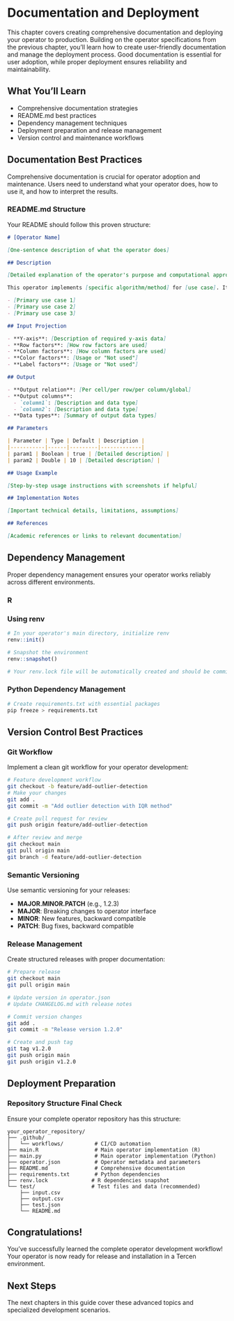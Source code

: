 # Documentation and Deployment

This chapter covers creating comprehensive documentation and deploying your operator to production. Building on the operator specifications from the previous chapter, you'll learn how to create user-friendly documentation and manage the deployment process. Good documentation is essential for user adoption, while proper deployment ensures reliability and maintainability.

::: {.callout-note}
## What You'll Learn
- Comprehensive documentation strategies
- README.md best practices
- Dependency management techniques
- Deployment preparation and release management
- Version control and maintenance workflows
:::

## Documentation Best Practices

Comprehensive documentation is crucial for operator adoption and maintenance. Users need to understand what your operator does, how to use it, and how to interpret the results.

### README.md Structure

Your README should follow this proven structure:

```markdown
# [Operator Name]

[One-sentence description of what the operator does]

## Description

[Detailed explanation of the operator's purpose and computational approach]

This operator implements [specific algorithm/method] for [use case]. It is useful for:

- [Primary use case 1]
- [Primary use case 2]
- [Primary use case 3]

## Input Projection

- **Y-axis**: [Description of required y-axis data]
- **Row factors**: [How row factors are used]
- **Column factors**: [How column factors are used]
- **Color factors**: [Usage or "Not used"]
- **Label factors**: [Usage or "Not used"]

## Output

- **Output relation**: [Per cell/per row/per column/global]
- **Output columns**:
  - `column1`: [Description and data type]
  - `column2`: [Description and data type]
- **Data types**: [Summary of output data types]

## Parameters

| Parameter | Type | Default | Description |
|-----------|------|---------|-------------|
| param1 | Boolean | true | [Detailed description] |
| param2 | Double | 10 | [Detailed description] |

## Usage Example

[Step-by-step usage instructions with screenshots if helpful]

## Implementation Notes

[Important technical details, limitations, assumptions]

## References

[Academic references or links to relevant documentation]
```

## Dependency Management

Proper dependency management ensures your operator works reliably across different environments.

### R

::: {.panel-tabset}

### Using renv

```r
# In your operator's main directory, initialize renv
renv::init()

# Snapshot the environment
renv::snapshot()

# Your renv.lock file will be automatically created and should be committed
```

### Python Dependency Management

```bash
# Create requirements.txt with essential packages
pip freeze > requirements.txt
```

:::

## Version Control Best Practices

### Git Workflow

Implement a clean git workflow for your operator development:

```bash
# Feature development workflow
git checkout -b feature/add-outlier-detection
# Make your changes
git add .
git commit -m "Add outlier detection with IQR method"

# Create pull request for review
git push origin feature/add-outlier-detection

# After review and merge
git checkout main
git pull origin main
git branch -d feature/add-outlier-detection
```

### Semantic Versioning

Use semantic versioning for your releases:

- **MAJOR.MINOR.PATCH** (e.g., 1.2.3)
- **MAJOR**: Breaking changes to operator interface
- **MINOR**: New features, backward compatible
- **PATCH**: Bug fixes, backward compatible

### Release Management

Create structured releases with proper documentation:

```bash
# Prepare release
git checkout main
git pull origin main

# Update version in operator.json
# Update CHANGELOG.md with release notes

# Commit version changes
git add .
git commit -m "Release version 1.2.0"

# Create and push tag
git tag v1.2.0
git push origin main
git push origin v1.2.0
```

## Deployment Preparation

### Repository Structure Final Check

Ensure your complete operator repository has this structure:

```
your_operator_repository/
├── .github/
│   └── workflows/          # CI/CD automation
├── main.R                  # Main operator implementation (R)
├── main.py                 # Main operator implementation (Python)
├── operator.json           # Operator metadata and parameters
├── README.md               # Comprehensive documentation
├── requirements.txt        # Python dependencies
├── renv.lock              # R dependencies snapshot
└── test/                  # Test files and data (recommended)
    ├── input.csv
    ├── output.csv
    ├── test.json
    └── README.md
```

::: {.callout-success}
## Congratulations!
You've successfully learned the complete operator development workflow! Your operator is now ready for release and installation in a Tercen environment.
:::

## Next Steps

The next chapters in this guide cover these advanced topics and specialized development scenarios.
